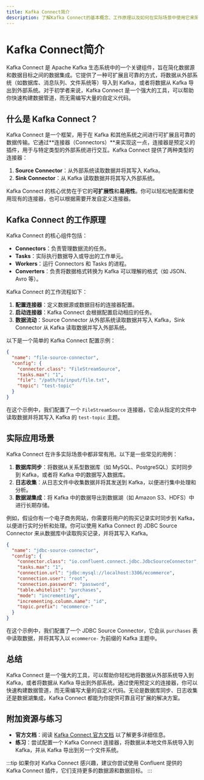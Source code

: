 ```yaml
---
title: Kafka Connect简介
description: 了解Kafka Connect的基本概念、工作原理以及如何在实际场景中使用它来简化数据集成。
---
```


# Kafka Connect简介

Kafka Connect 是 Apache Kafka 生态系统中的一个关键组件，旨在简化数据源和数据目标之间的数据集成。它提供了一种可扩展且可靠的方式，将数据从外部系统（如数据库、消息队列、文件系统等）导入到 Kafka，或者将数据从 Kafka 导出到外部系统。对于初学者来说，Kafka Connect 是一个强大的工具，可以帮助你快速构建数据管道，而无需编写大量的自定义代码。

## 什么是 Kafka Connect？

Kafka Connect 是一个框架，用于在 Kafka 和其他系统之间进行可扩展且可靠的数据传输。它通过**连接器（Connectors）**来实现这一点，连接器是预定义的插件，用于与特定类型的外部系统进行交互。Kafka Connect 提供了两种类型的连接器：

1. **Source Connector**：从外部系统读取数据并将其写入 Kafka。
2. **Sink Connector**：从 Kafka 读取数据并将其写入外部系统。

Kafka Connect 的核心优势在于它的**可扩展性**和**易用性**。你可以轻松地配置和使用现有的连接器，也可以根据需要开发自定义连接器。

## Kafka Connect 的工作原理

Kafka Connect 的核心组件包括：

- **Connectors**：负责管理数据流的任务。
- **Tasks**：实际执行数据导入或导出的工作单元。
- **Workers**：运行 Connectors 和 Tasks 的进程。
- **Converters**：负责将数据格式转换为 Kafka 可以理解的格式（如 JSON、Avro 等）。

Kafka Connect 的工作流程如下：

1. **配置连接器**：定义数据源或数据目标的连接器配置。
2. **启动连接器**：Kafka Connect 会根据配置启动相应的任务。
3. **数据流动**：Source Connector 从外部系统读取数据并写入 Kafka，Sink Connector 从 Kafka 读取数据并写入外部系统。

以下是一个简单的 Kafka Connect 配置示例：

```json
{
  "name": "file-source-connector",
  "config": {
    "connector.class": "FileStreamSource",
    "tasks.max": "1",
    "file": "/path/to/input/file.txt",
    "topic": "test-topic"
  }
}
```

在这个示例中，我们配置了一个 `FileStreamSource` 连接器，它会从指定的文件中读取数据并将其写入 Kafka 的 `test-topic` 主题。

## 实际应用场景

Kafka Connect 在许多实际场景中都非常有用。以下是一些常见的用例：

1. **数据库同步**：将数据从关系型数据库（如 MySQL、PostgreSQL）实时同步到 Kafka，或者将 Kafka 中的数据写入数据库。
2. **日志收集**：从日志文件中收集数据并将其发送到 Kafka，以便进行集中处理和分析。
3. **数据湖集成**：将 Kafka 中的数据导出到数据湖（如 Amazon S3、HDFS）中进行长期存储。

例如，假设你有一个电子商务网站，你需要将用户的购买记录实时同步到 Kafka，以便进行实时分析和处理。你可以使用 Kafka Connect 的 JDBC Source Connector 来从数据库中读取购买记录，并将其写入 Kafka。

```json
{
  "name": "jdbc-source-connector",
  "config": {
    "connector.class": "io.confluent.connect.jdbc.JdbcSourceConnector",
    "tasks.max": "1",
    "connection.url": "jdbc:mysql://localhost:3306/ecommerce",
    "connection.user": "root",
    "connection.password": "password",
    "table.whitelist": "purchases",
    "mode": "incrementing",
    "incrementing.column.name": "id",
    "topic.prefix": "ecommerce-"
  }
}
```

在这个示例中，我们配置了一个 JDBC Source Connector，它会从 `purchases` 表中读取数据，并将其写入以 `ecommerce-` 为前缀的 Kafka 主题中。

## 总结

Kafka Connect 是一个强大的工具，可以帮助你轻松地将数据从外部系统导入到 Kafka，或者将数据从 Kafka 导出到外部系统。通过使用预定义的连接器，你可以快速构建数据管道，而无需编写大量的自定义代码。无论是数据库同步、日志收集还是数据湖集成，Kafka Connect 都能为你提供可靠且可扩展的解决方案。

## 附加资源与练习

- **官方文档**：阅读 [Kafka Connect 官方文档](https://kafka.apache.org/documentation/#connect) 以了解更多详细信息。
- **练习**：尝试配置一个 Kafka Connect 连接器，将数据从本地文件系统导入到 Kafka，并从 Kafka 导出到另一个文件系统。

:::tip
如果你对 Kafka Connect 感兴趣，建议你尝试使用 Confluent 提供的 Kafka Connect 插件，它们支持更多的数据源和数据目标。
:::